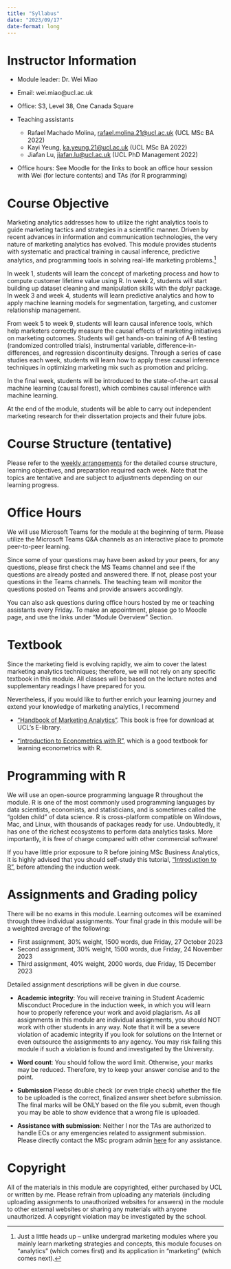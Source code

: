 ```yaml
---
title: "Syllabus"
date: "2023/09/17"
date-format: long
---
```


# Instructor Information

-   Module leader: Dr. Wei Miao

-   Email: wei.miao\@ucl.ac.uk

-   Office: S3, Level 38, One Canada Square

-   Teaching assistants

    -   Rafael Machado Molina, [rafael.molina.21\@ucl.ac.uk](mailto:rafael.molina.21@ucl.ac.uk) (UCL MSc BA 2022)
    -   Kayi Yeung, [ka.yeung.21\@ucl.ac.uk](mailto:ka.yeung.21@ucl.ac.uk) (UCL MSc BA 2022)
    - Jiafan Lu, [jiafan.lu\@ucl.ac.uk](mailto:jiafan.lu.22@ucl.ac.uk) (UCL PhD Management 2022)

-   Office hours: See Moodle for the links to book an office hour session with Wei (for lecture contents) and TAs (for R programming)


# Course Objective

Marketing analytics addresses how to utilize the right analytics tools to guide marketing tactics and strategies in a scientific manner. Driven by recent advances in information and communication technologies, the very nature of marketing analytics has evolved. This module provides students with systematic and practical training in causal inference, predictive analytics, and programming tools in solving real-life marketing problems.[^2]

[^2]: Just a little heads up -- unlike undergrad marketing modules where you mainly learn marketing strategies and concepts, this module focuses on "analytics" (which comes first) and its application in "marketing" (which comes next).

In week 1, students will learn the concept of marketing process and how to compute customer lifetime value using R. In week 2, students will start building up dataset cleaning and manipulation skills with the dplyr package. In week 3 and week 4, students will learn predictive analytics and how to apply machine learning models for segmentation, targeting, and customer relationship management.

From week 5 to week 9, students will learn causal inference tools, which help marketers correctly measure the causal effects of marketing initiatives on marketing outcomes. Students will get hands-on training of A-B testing (randomized controlled trials), instrumental variable, difference-in-differences, and regression discontinuity designs. Through a series of case studies each week, students will learn how to apply these causal inference techniques in optimizing marketing mix such as promotion and pricing.

In the final week, students will be introduced to the state-of-the-art causal machine learning (causal forest), which combines causal inference with machine learning.

At the end of the module, students will be able to carry out independent marketing research for their dissertation projects and their future jobs.

# Course Structure (tentative)

Please refer to the [weekly arrangements](ClassPreparation.qmd) for the detailed course structure, learning objectives, and preparation required each week. Note that the topics are tentative and are subject to adjustments depending on our learning progress.

# Office Hours

We will use Microsoft Teams for the module at the beginning of term. Please utilize the Microsoft Teams Q&A channels as an interactive place to promote peer-to-peer learning.

Since some of your questions may have been asked by your peers, for any questions, please first check the MS Teams channel and see if the questions are already posted and answered there. If not, please post your questions in the Teams channels. The teaching team will monitor the questions posted on Teams and provide answers accordingly.

You can also ask questions during office hours hosted by me or teaching assistants every Friday. To make an appointment, please go to Moodle page, and use the links under "Module Overview" Section.

# Textbook

Since the marketing field is evolving rapidly, we aim to cover the latest marketing analytics techniques; therefore, we will not rely on any specific textbook in this module. All classes will be based on the lecture notes and supplementary readings I have prepared for you.

Nevertheless, if you would like to further enrich your learning journey and extend your knowledge of marketing analytics, I recommend

-   ["Handbook of Marketing Analytics"](https://ucl-new-primo.hosted.exlibrisgroup.com/permalink/f/5qfvbu/UCL_LMS_DS51237610180004761). This book is free for download at UCL's E-library.

-   ["Introduction to Econometrics with R"](https://www.econometrics-with-r.org/index.html), which is a good textbook for learning econometrics with R.

# Programming with R

We will use an open-source programming language R throughout the module. R is one of the most commonly used programming languages by data scientists, economists, and statisticians, and is sometimes called the "golden child" of data science. R is cross-platform compatible on Windows, Mac, and Linux, with thousands of packages ready for use. Undoubtedly, it has one of the richest ecosystems to perform data analytics tasks. More importantly, it is free of charge compared with other commercial software!

If you have little prior exposure to R before joining MSc Business Analytics, it is highly advised that you should self-study this tutorial, ["Introduction to R"](https://cran.r-project.org/doc/manuals/r-release/R-intro.pdf), before attending the induction week.

# Assignments and Grading policy

There will be no exams in this module. Learning outcomes will be examined through three individual assignments. Your final grade in this module will be a weighted average of the following:

-   First assignment, 30% weight, 1500 words, due Friday, 27 October 2023
-   Second assignment, 30% weight, 1500 words, due Friday, 24 November 2023
-   Third assignment, 40% weight, 2000 words, due Friday, 15 December 2023

Detailed assignment descriptions will be given in due course.

-   **Academic integrity**: You will receive training in Student Academic Misconduct Procedure in the induction week, in which you will learn how to properly reference your work and avoid plagiarism. As all assignments in this module are individual assignments, you should NOT work with other students in any way. Note that it will be a severe violation of academic integrity if you look for solutions on the Internet or even outsource the assignments to any agency. You may risk failing this module if such a violation is found and investigated by the University.

-   **Word count**: You should follow the word limit. Otherwise, your marks may be reduced. Therefore, try to keep your answer concise and to the point.

-   **Submission** Please double check (or even triple check) whether the file to be uploaded is the correct, finalized answer sheet before submission. The final marks will be ONLY based on the file you submit, even though you may be able to show evidence that a wrong file is uploaded.

-   **Assistance with submission**: Neither I nor the TAs are authorized to handle ECs or any emergencies related to assignment submission. Please directly contact the MSc program admin [here](mailto:%20mgmt.ba-admin@ucl.ac.uk) for any assistance.

# Copyright

All of the materials in this module are copyrighted, either purchased by UCL or written by me. Please refrain from uploading any materials (including uploading assignments to unauthorized websites for answers) in the module to other external websites or sharing any materials with anyone unauthorized. A copyright violation may be investigated by the school.
